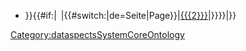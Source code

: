* {{PropName|{{#formredlink:target=Property:{{{1}}}|form=Property|link text={{{1}}}|existing page link text={{{1}}}|tooltip=Click to initialize this property...}}}}{{#if:{{{2|}}}|&ensp;{{PropVal|{{#ifeq:{{#show:Property:{{{1}}}|?Has type|link=none}}|{{#switch:{{CONTENTLANG}}|de=Seite|Page}}|[[{{{2}}}]]|{{{2}}}}}}}|}}<noinclude>[[Category:dataspectsSystemCoreOntology]]</noinclude>
